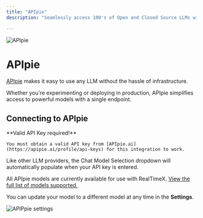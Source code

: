 ```yaml
---
title: "APIpie"
description: "Seamlessly access 100's of Open and Closed Source LLMs with APIpie — zero infrastructure, instant availability."

---
```



<Image
  src="/images/RealTimeX-setup/llm-configuration/cloud/apipie/header-image.png"
  height={1080}
  width={1920}
  quality={100}
  alt="APIpie"
/>

# APIpie

[APIpie](https://APIpie.ai) makes it easy to use any LLM without the hassle of infrastructure.

Whether you're experimenting or deploying in production, APIpie simplifies access to powerful models with a single endpoint.

## Connecting to APIpie

<Callout type="info" emoji="️💡">
  **Valid API Key required!**

    You must obtain a valid API key from [APIpie.ai](https://apipie.ai/profile/api-keys) for this integration to work.

</Callout>

Like other LLM providers, the Chat Model Selection dropdown will automatically populate when your API key is entered.

All APIpie models are currently available for use with RealTimeX. [View the full list of models supported.](https://apipie.ai/dashboard)

You can update your model to a different model at any time in the **Settings**.

<Image
  src="/images/RealTimeX-setup/llm-configuration/cloud/apipie/apipie.png"
  height={1080}
  width={1920}
  quality={100}
  alt="APIPpie settings"
/>
